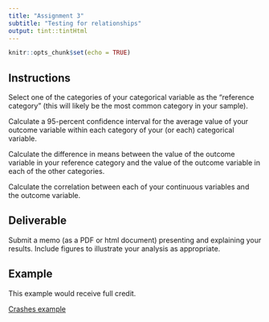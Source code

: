 ```yaml
---
title: "Assignment 3"
subtitle: "Testing for relationships"
output: tint::tintHtml
---
```


```r
knitr::opts_chunk$set(echo = TRUE)
```

## Instructions

Select one of the categories of your categorical variable
as the "reference category" (this will likely be the most
common category in your sample). 

Calculate a 95-percent confidence interval for the average value
of your outcome variable within each category of your (or each) 
categorical variable.

Calculate the difference in means between the value of the 
outcome variable in your reference category and the value
of the outcome variable in each of the other categories.

Calculate the correlation between each of your continuous
variables and the outcome variable.

## Deliverable

Submit a memo (as a PDF or html document) presenting and explaining your 
results. Include figures to illustrate your analysis as appropriate.

## Example

This example would receive full credit.

[Crashes example](https://c-voulgaris.github.io/SES-5215-F22/Examples/a3-commuting.pdf){target="_blank"}


        